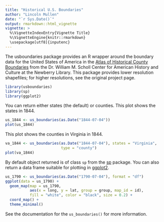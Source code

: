 ```yaml
---
title: "Historical U.S. Boundaries"
author: "Lincoln Mullen"
date: "`r Sys.Date()`"
output: rmarkdown::html_vignette
vignette: >
  %\VignetteIndexEntry{Vignette Title}
  %\VignetteEngine{knitr::rmarkdown}
  \usepackage[utf8]{inputenc}
---
```


The usboundaries package provides an R wrapper around the boundary data for the United States of America in the [Atlas of Historical County Boundaries](http://publications.newberry.org/ahcbp/) from the Dr. William M. Scholl Center for American History and Culture at the Newberry Library. This package provides lower resolution shapefiles; for higher resolutions, see the original project page.

```r
library(usboundaries)
library(sp)
library(ggplot2)
```

You can return either states (the default) or counties. This plot shows the states in 1844.

```r
us_1844 <- us_boundaries(as.Date("1844-07-04"))
plot(us_1844)
```

This plot shows the counties in Virginia in 1844.

```r
va_1844 <- us_boundaries(as.Date("1844-07-04"), states = "Virginia", 
                         type = "county")
plot(va_1844)
```

By default object returned is of class `sp` from the [sp](http://cran.rstudio.org/web/packages/sp/) package. You can also return a data frame suitable for plotting in [ggplot2](http://cran.rstudio.org/web/packages/ggplot2/).

```r
us_1790 <- us_boundaries(as.Date("1790-07-04"), format = "df")
ggplot(data = us_1790) +
  geom_map(map = us_1790,
           aes(x = long, y = lat, group = group, map_id = id),
           fill = "white", color = "black", size = 0.2) +
  coord_map() +
  theme_minimal()
```

See the documentation for the `us_boundaries()` for more information.


